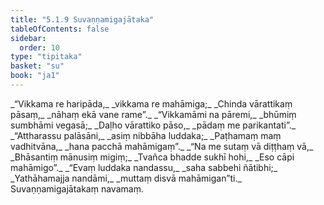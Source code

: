 ```yaml
---
title: "5.1.9 Suvaṇṇamigajātaka"
tableOfContents: false
sidebar:
  order: 10
type: "tipitaka"
basket: "su"
book: "ja1"
---
```



<DynamicBreadcrumb />

<Division number="50" book="ja1" bookNo="22" page="247">

<Paragraph number="1203" type="verses" book="ja1">
_“Vikkama re haripāda,_  
_vikkama re mahāmiga;_  
_Chinda vārattikaṃ pāsaṃ,_  
_nāhaṃ ekā vane rame”._  

</Paragraph>

</Division>
<Division number="51" book="ja1" bookNo="22" page="247">

<Paragraph number="1204" type="verses" book="ja1">
_“Vikkamāmi na pāremi,_  
_bhūmiṃ sumbhāmi vegasā;_  
_Daḷho vārattiko pāso,_  
_pādaṃ me parikantati”._  

</Paragraph>

</Division>
<Division number="52" book="ja1" bookNo="22" page="247">

<Paragraph number="1205" type="verses" book="ja1">
_“Attharassu palāsāni,_  
_asiṃ nibbāha luddaka;_  
_Paṭhamaṃ maṃ vadhitvāna,_  
_hana pacchā mahāmigaṃ”._  

</Paragraph>

</Division>
<Division number="53" book="ja1" bookNo="22" page="247">

<Paragraph number="1206" type="verses" book="ja1">
_“Na me sutaṃ vā diṭṭhaṃ vā,_  
_Bhāsantiṃ mānusiṃ migiṃ;_  
_Tvañca bhadde sukhī hohi,_  
_Eso cāpi mahāmigo”._  

</Paragraph>

</Division>
<Division number="54" book="ja1" bookNo="22" page="247">

<Paragraph number="1207" type="verses" book="ja1">
_“Evaṃ luddaka nandassu,_  
_saha sabbehi ñātibhi;_  
_Yathāhamajja nandāmi,_  
_muttaṃ disvā mahāmigan”ti._  


</Paragraph>
</Division>

<Paragraph number="1208" type="center" book="ja1">
Suvaṇṇamigajātakaṃ navamaṃ.
</Paragraph>